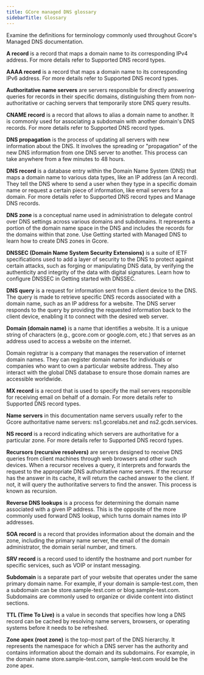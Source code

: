 ---
title: GCore managed DNS glossary
sidebarTitle: Glossary
---

Examine the definitions for terminology commonly used throughout Gcore's Managed DNS documentation.

**A record** is a record that maps a domain name to its corresponding IPv4 address. For more details refer to Supported DNS record types.

**AAAA record** is a record that maps a domain name to its corresponding IPv6 address. For more details refer to Supported DNS record types.

**Authoritative name servers** are servers responsible for directly answering queries for records in their specific domains, distinguishing them from non-authoritative or caching servers that temporarily store DNS query results.

**CNAME record** is a record that allows to alias a domain name to another. It is commonly used for associating a subdomain with another domain's DNS records. For more details refer to Supported DNS record types.

**DNS propagation** is the process of updating all servers with new information about the DNS. It involves the spreading or "propagation" of the new DNS information from one DNS server to another. This process can take anywhere from a few minutes to 48 hours.

**DNS record** is a database entry within the Domain Name System (DNS) that maps a domain name to various data types, like an IP address (an A record). They tell the DNS where to send a user when they type in a specific domain name or request a certain piece of information, like email servers for a domain. For more details refer to Supported DNS record types and Manage DNS records.

**DNS zone** is a conceptual name used in administration to delegate control over DNS settings across various domains and subdomains. It represents a portion of the domain name space in the DNS and includes the records for the domains within that zone. Use Getting started with Managed DNS to learn how to create DNS zones in Gcore.

**DNSSEC (Domain Name System Security Extensions)** is a suite of IETF specifications used to add a layer of security to the DNS to protect against certain attacks, such as forging or manipulating DNS data, by verifying the authenticity and integrity of the data with digital signatures. Learn how to configure DNSSEC in Getting started with DNSSEC.

**DNS query** is a request for information sent from a client device to the DNS. The query is made to retrieve specific DNS records associated with a domain name, such as an IP address for a website. The DNS server responds to the query by providing the requested information back to the client device, enabling it to connect with the desired web server.

**Domain (domain name)** is a name that identifies a website. It is a unique string of characters (e.g., gcore.com or google.com, etc.) that serves as an address used to access a website on the internet.

Domain registrar is a company that manages the reservation of internet domain names. They can register domain names for individuals or companies who want to own a particular website address. They also interact with the global DNS database to ensure those domain names are accessible worldwide.

**MX record** is a record that is used to specify the mail servers responsible for receiving email on behalf of a domain. For more details refer to Supported DNS record types.

**Name servers** in this documentation name servers usually refer to the Gcore authoritative name servers: ns1.gcorelabs.net and ns2.gcdn.services.

**NS record** is a record indicating which servers are authoritative for a particular zone. For more details refer to Supported DNS record types.

**Recursors (recursive resolvers)** are servers designed to receive DNS queries from client machines through web browsers and other such devices. When a recursor receives a query, it interprets and forwards the request to the appropriate DNS authoritative name servers. If the recursor has the answer in its cache, it will return the cached answer to the client. If not, it will query the authoritative servers to find the answer. This process is known as recursion.

**Reverse DNS lookups** is a process for determining the domain name associated with a given IP address. This is the opposite of the more commonly used forward DNS lookup, which turns domain names into IP addresses.

**SOA record** is a record that provides information about the domain and the zone, including the primary name server, the email of the domain administrator, the domain serial number, and timers.

**SRV record** is a record used to identify the hostname and port number for specific services, such as VOIP or instant messaging.

**Subdomain** is a separate part of your website that operates under the same primary domain name. For example, if your domain is sample-test.com, then a subdomain can be store.sample-test.com or blog.sample-test.com. Subdomains are commonly used to organize or divide content into distinct sections.

**TTL (Time To Live)** is a value in seconds that specifies how long a DNS record can be cached by resolving name servers, browsers, or operating systems before it needs to be refreshed.

**Zone apex (root zone)** is the top-most part of the DNS hierarchy. It represents the namespace for which a DNS server has the authority and contains information about the domain and its subdomains. For example, in the domain name store.sample-test.com, sample-test.com would be the zone apex.